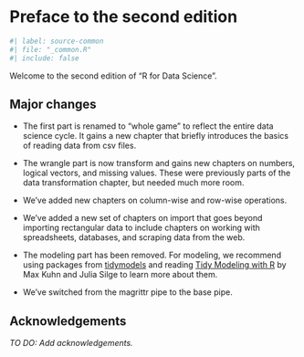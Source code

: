 # Preface to the second edition {.unnumbered}

```r
#| label: source-common
#| file: "_common.R"
#| include: false
```

Welcome to the second edition of "R for Data Science".

## Major changes {.unnumbered}

-   The first part is renamed to "whole game" to reflect the entire data science cycle. It gains a new chapter that briefly introduces the basics of reading data from csv files.

-   The wrangle part is now transform and gains new chapters on numbers, logical vectors, and missing values. These were previously parts of the data transformation chapter, but needed much more room.

-   We've added new chapters on column-wise and row-wise operations.

-   We've added a new set of chapters on import that goes beyond importing rectangular data to include chapters on working with spreadsheets, databases, and scraping data from the web.

-   The modeling part has been removed. For modeling, we recommend using packages from [tidymodels](https://www.tidymodels.org/) and reading [Tidy Modeling with R](https://www.tmwr.org/) by Max Kuhn and Julia Silge to learn more about them.

-   We've switched from the magrittr pipe to the base pipe.

## Acknowledgements {.unnumbered}

*TO DO: Add acknowledgements.*
